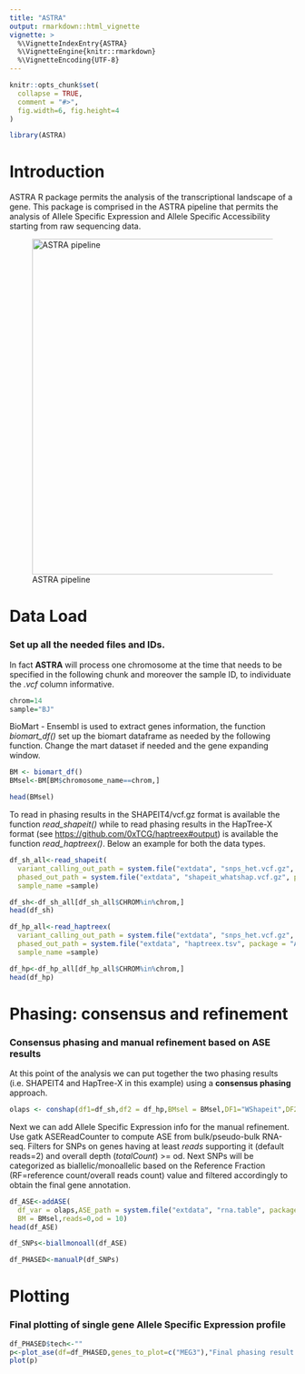 ```yaml
---
title: "ASTRA"
output: rmarkdown::html_vignette
vignette: >
  %\VignetteIndexEntry{ASTRA}
  %\VignetteEngine{knitr::rmarkdown}
  %\VignetteEncoding{UTF-8}
---
```


```r
knitr::opts_chunk$set(
  collapse = TRUE,
  comment = "#>",
  fig.width=6, fig.height=4
)
```

```r
library(ASTRA)
```

# Introduction

ASTRA R package permits the analysis of the transcriptional landscape of a gene. This package is comprised in the ASTRA pipeline that permits the analysis of Allele Specific Expression and Allele Specific Accessibility starting from raw sequencing data.

![ASTRA pipeline](images/ASTRA_pipeline.svg){width="590"}

# Data Load

### Set up all the needed files and IDs.

In fact **ASTRA** will process one chromosome at the time that needs to be specified in the following chunk and moreover the sample ID, to individuate the *.vcf* column informative.

```r
chrom=14
sample="BJ"
```

BioMart - Ensembl is used to extract genes information, the function *biomart_df()* set up the biomart dataframe as needed by the following function. Change the mart dataset if needed and the gene expanding window.

```r
BM <- biomart_df()
BMsel<-BM[BM$chromosome_name==chrom,]

head(BMsel)
```

To read in phasing results in the SHAPEIT4/vcf.gz format is available the function *read_shapeit()* while to read phasing results in the HapTree-X format (see <https://github.com/0xTCG/haptreex#output>) is available the function *read_haptreex()*. Below an example for both the data types.

```r
df_sh_all<-read_shapeit(
  variant_calling_out_path = system.file("extdata", "snps_het.vcf.gz", package = "ASTRA"),
  phased_out_path = system.file("extdata", "shapeit_whatshap.vcf.gz", package = "ASTRA"),
  sample_name =sample)

df_sh<-df_sh_all[df_sh_all$CHROM%in%chrom,]
head(df_sh)

df_hp_all<-read_haptreex(
  variant_calling_out_path = system.file("extdata", "snps_het.vcf.gz", package = "ASTRA"),
  phased_out_path = system.file("extdata", "haptreex.tsv", package = "ASTRA"),
  sample_name =sample)

df_hp<-df_hp_all[df_hp_all$CHROM%in%chrom,]
head(df_hp)
```

# Phasing: consensus and refinement

### Consensus phasing and manual refinement based on ASE results

At this point of the analysis we can put together the two phasing results (i.e. SHAPEIT4 and HapTree-X in this example) using a **consensus phasing** approach.

```r
olaps <- conshap(df1=df_sh,df2 = df_hp,BMsel = BMsel,DF1="WShapeit",DF2="HapTreeX")
```

Next we can add Allele Specific Expression info for the manual refinement. Use gatk ASEReadCounter to compute ASE from bulk/pseudo-bulk RNA-seq. Filters for SNPs on genes having at least *reads* supporting it (default reads=2) and overall depth (*totalCount*) \>= od. Next SNPs will be categorized as biallelic/monoallelic based on the Reference Fraction (RF=reference count/overall reads count) value and filtered accordingly to obtain the final gene annotation.

```r
df_ASE<-addASE(
  df_var = olaps,ASE_path = system.file("extdata", "rna.table", package = "ASTRA"),
  BM = BMsel,reads=0,od = 10)
head(df_ASE)

df_SNPs<-biallmonoall(df_ASE)

df_PHASED<-manualP(df_SNPs)
```

# Plotting

### Final plotting of single gene Allele Specific Expression profile

```r
df_PHASED$tech<-""
p<-plot_ase(df=df_PHASED,genes_to_plot=c("MEG3"),"Final phasing result MEG3 gene")
plot(p)
```
